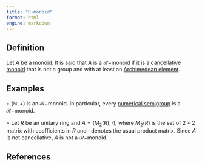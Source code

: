 ```yaml
---
title: "R-monoid"
format: html
engine: markdown
---
```


<!-- Definición de Num. Sem. -->

## Definition

Let $A$ be a monoid. It is said that $A$ is a $\mathcal{R}-$monoid if it is a [cancellative monoid](M-cancellative.qmd) that is not a group and with at least an [Archimedean element](Archimedean-property.qmd).

## Examples

$\circ$ $(\mathbb{N}, +)$ is an $\mathcal{R}-$monoid. In particular, every [numerical semigroup](../Basic-concepts/Numerical-semigroup.qmd) is a $\mathcal{R}-$monoid.

$\circ$ Let $R$ be an unitary ring and $A = (M_2(R), \cdot)$, where $M_2(R)$ is the set of $2 \times 2$ matrix with coefficients in $R$ and $\cdot$ denotes the usual product matrix. Since $A$ is not cancellative, $A$ is not a $\mathcal{R}-$monoid.

## References

